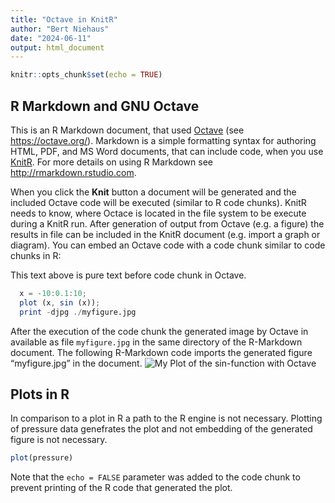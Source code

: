 ```yaml
---
title: "Octave in KnitR"
author: "Bert Niehaus"
date: "2024-06-11"
output: html_document
---
```


```r
knitr::opts_chunk$set(echo = TRUE)
```

## R Markdown and GNU Octave

This is an R Markdown document, that used [Octave](https://octave.org/) (see <https://octave.org/>). Markdown is a simple formatting syntax for authoring HTML, PDF, and MS Word documents, that can include code, when you use [KnitR](https://en.wikiversity.org/wiki/KnitR). For more details on using R Markdown see <http://rmarkdown.rstudio.com>.

When you click the **Knit** button a document will be generated and the included  Octave code will be executed (similar to R code chunks). KnitR needs to know, where Octace is located in the file system to be execute during a KnitR run. After generation of output from Octave (e.g. a figure) the results in file can be included in the KnitR document (e.g. import a graph or diagram).  You can embed an Octave code with a code chunk similar to code chunks in R:

This text above is pure text before code chunk in Octave.
```octave
  x = -10:0.1:10;
  plot (x, sin (x)); 
  print -djpg ./myfigure.jpg 
```
After the execution of the code chunk the generated image by Octave in available as file `myfigure.jpg` in the same directory of the R-Markdown document. The following R-Markdown code imports the generated figure "myfigure.jpg" in the document.
![My Plot of the sin-function with Octave](./myfigure.jpg)

## Plots in R
In comparison to a plot in R a path to the R engine is not necessary.
Plotting of pressure data genefrates the plot and not embedding of the generated figure is not necessary. 

```r
plot(pressure)
```

Note that the `echo = FALSE` parameter was added to the code chunk to prevent printing of the R code that generated the plot.
